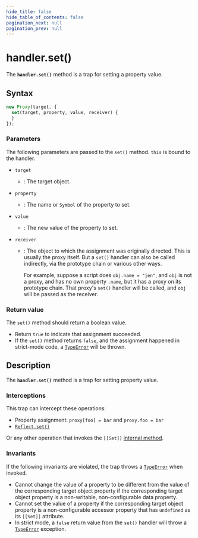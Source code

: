 ```yaml
---
hide_title: false
hide_table_of_contents: false
pagination_next: null
pagination_prev: null
---
```

# handler.set()

The **`handler.set()`** method is a trap for setting a property
value.

## Syntax

```js
new Proxy(target, {
  set(target, property, value, receiver) {
  }
});
```

### Parameters

The following parameters are passed to the `set()` method. `this`
is bound to the handler.

- `target`
  - : The target object.
- `property`
  - : The name or `Symbol` of the property to set.
- `value`
  - : The new value of the property to set.
- `receiver`

  - : The object to which the assignment was originally directed. This is usually the
    proxy itself. But a `set()` handler can also be called indirectly, via
    the prototype chain or various other ways.

    For example, suppose a script does
    `obj.name = "jen"`, and `obj` is not a
    proxy, and has no own property `.name`, but it has a proxy on its
    prototype chain. That proxy's `set()` handler will be called, and
    `obj` will be passed as the receiver.

### Return value

The `set()` method should return a boolean value.

- Return `true` to indicate that assignment succeeded.
- If the `set()` method returns `false`, and the assignment
  happened in strict-mode code, a [`TypeError`](../../../globals/TypeError/TypeError.md) will be thrown.

## Description

The **`handler.set()`** method is a trap for setting property
value.

### Interceptions

This trap can intercept these operations:

- Property assignment: `proxy[foo] = bar` and `proxy.foo = bar`
- [`Reflect.set()`](../../../globals/Reflect/set.md)

Or any other operation that invokes the `[[Set]]` [internal method](https://developer.mozilla.org/docs/Web/JavaScript/Reference/Global_Objects/Proxy#object_internal_methods).

### Invariants

If the following invariants are violated, the trap throws a [`TypeError`](../../../globals/TypeError/TypeError.md) when invoked.

- Cannot change the value of a property to be different from the value of the
  corresponding target object property if the corresponding target object property is a
  non-writable, non-configurable data property.
- Cannot set the value of a property if the corresponding target object property is a
  non-configurable accessor property that has `undefined` as its
  `[[Set]]` attribute.
- In strict mode, a `false` return value from the `set()`
  handler will throw a [`TypeError`](../../../globals/TypeError/TypeError.md) exception.
